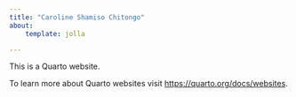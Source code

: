 ```yaml
---
title: "Caroline Shamiso Chitongo"
about: 
    template: jolla

---
```


This is a Quarto website.

To learn more about Quarto websites visit <https://quarto.org/docs/websites>.
